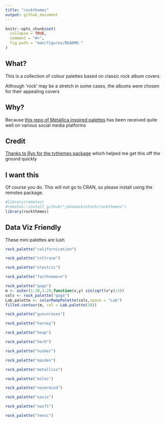 ```yaml
---
title: "rockthemes"
output: github_document
---
```


```r
knitr::opts_chunk$set(
  collapse = TRUE,
  comment = "#>",
  fig.path = "man/figures/README-"
)
```

<!-- badges: start -->


<!-- badges: end -->


## What?

This is a collection of colour palettes based on classic rock album covers.

Although 'rock' may be a stretch in some cases, the albums were chosen for their
appealing covers

## Why?

Because [this repo of Metallica inspired palettes](https://github.com/johnmackintosh/metallicaRt) has been received quite well on various social media platforms




## Credit

[Thanks to Ryo for the tvthemes package](https://github.com/Ryo-N7/tvthemes) which helped me get this off the ground quickly


## I want this

Of course you do. 
This will not go to CRAN, so please install using the remotes package.

```r
#library(remotes)
#remotes::install_github("johnmackintosh/rockthemes")
library(rockthemes)
```

## Data Viz Friendly

These mini palettes are lush


```r
rock_palette("californication")

```


```r
rock_palette("coltrane")

```


```r
rock_palette("electric")
```


```r
rock_palette("faithnomore")

```



```r
rock_palette("gogo")
m <- outer(1:20,1:20,function(x,y) sin(sqrt(x*y)/3))
cols <- rock_palette("gogo")
Lab.palette <- colorRampPalette(cols,space = "Lab")
filled.contour(m, col = Lab.palette(20))
```



```r
rock_palette("gunsnroses")
```



```r
rock_palette("harvey")
```


```r
rock_palette("heap")
```


```r
rock_palette("herb")
```


```r
rock_palette("husker")
```



```r
rock_palette("maiden")
```


```r
rock_palette("metallica")
```



```r
rock_palette("miles")
```


```r
rock_palette("nevermind")
```


```r
rock_palette("oasis")
```


```r
rock_palette("swift")
```


```r
rock_palette("tencc")
```



